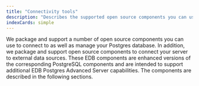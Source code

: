 ```yaml
---
title: "Connectivity tools"
description: "Describes the supported open source components you can use to connect to as well as manage your Postgres database"
indexCards: simple
---
```


We package and support a number of open source components you can use to connect to as well as manage your Postgres database. In addition, we package and support open source components to connect your server to external data sources. These EDB components are enhanced versions of the corresponding PostgreSQL components and are intended to support additional EDB Postgres Advanced Server capabilities. The components are described in the following sections.
